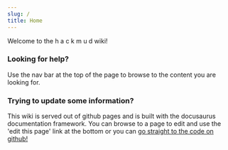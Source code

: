```yaml
---
slug: /
title: Home
---
```


Welcome to the h a c k m u d wiki!

### Looking for help?

Use the nav bar at the top of the page to browse to the content you are looking for.

### Trying to update some information?

This wiki is served out of github pages and is built with the docusaurus documentation framework. You can browse to a page to edit and use the 'edit this page' link at the bottom or you can [go straight to the code on github!](https://github.com/comcode-org/hackmud_wiki/)
